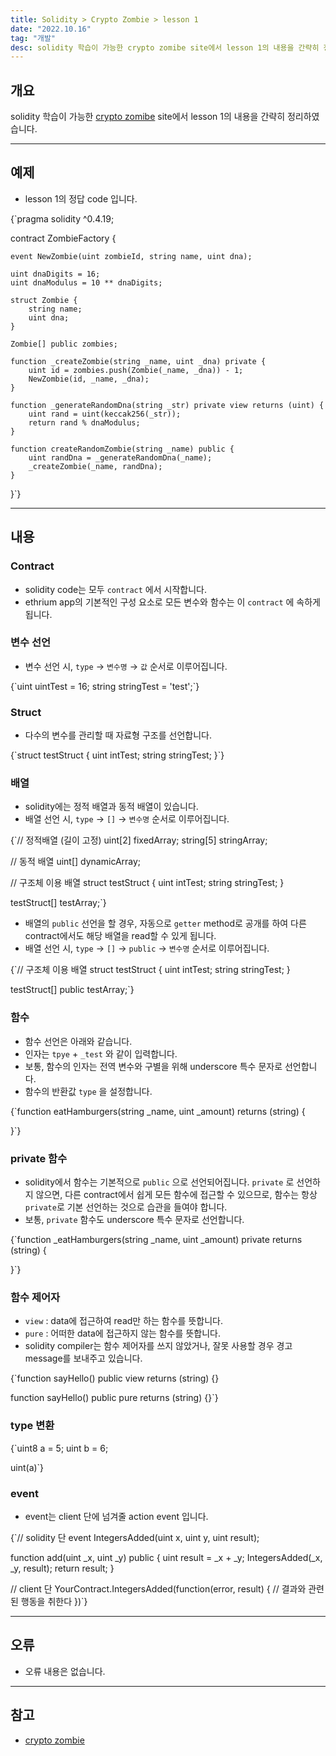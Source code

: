 ```yaml
---
title: Solidity > Crypto Zombie > lesson 1
date: "2022.10.16"
tag: "개발"
desc: solidity 학습이 가능한 crypto zomibe site에서 lesson 1의 내용을 간략히 정리하였습니다.
---
```


## 개요

solidity 학습이 가능한 [crypto zomibe](https://cryptozombies.io/ko/) site에서 lesson 1의 내용을 간략히 정리하였습니다.

---

## 예제

- lesson 1의 정답 code 입니다.

<SyntaxHighlighterWrap language="solidity">
{`pragma solidity ^0.4.19;

contract ZombieFactory {

    event NewZombie(uint zombieId, string name, uint dna);

    uint dnaDigits = 16;
    uint dnaModulus = 10 ** dnaDigits;

    struct Zombie {
        string name;
        uint dna;
    }

    Zombie[] public zombies;

    function _createZombie(string _name, uint _dna) private {
        uint id = zombies.push(Zombie(_name, _dna)) - 1;
        NewZombie(id, _name, _dna);
    }

    function _generateRandomDna(string _str) private view returns (uint) {
        uint rand = uint(keccak256(_str));
        return rand % dnaModulus;
    }

    function createRandomZombie(string _name) public {
        uint randDna = _generateRandomDna(_name);
        _createZombie(_name, randDna);
    }

}`}

</SyntaxHighlighterWrap>

---

## 내용

### Contract

- solidity code는 모두 `contract` 에서 시작합니다.
- ethrium app의 기본적인 구성 요소로 모든 변수와 함수는 이 `contract` 에 속하게 됩니다.

### 변수 선언

- 변수 선언 시, `type` → `변수명` → `값` 순서로 이루어집니다.

<SyntaxHighlighterWrap language="solidity">
  {`uint uintTest = 16;
string stringTest = 'test';`}
</SyntaxHighlighterWrap>

### Struct

- 다수의 변수를 관리할 때 자료형 구조를 선언합니다.

<SyntaxHighlighterWrap language="solidity">
  {`struct testStruct {
	uint intTest;
	string stringTest;
}`}
</SyntaxHighlighterWrap>

### 배열

- solidity에는 정적 배열과 동적 배열이 있습니다.
- 배열 선언 시, `type` → `[]` → `변수명` 순서로 이루어집니다.

<SyntaxHighlighterWrap language="solidity">
{`// 정적배열 (길이 고정)
uint[2] fixedArray;
string[5] stringArray;

// 동적 배열
uint[] dynamicArray;

// 구조체 이용 배열
struct testStruct {
uint intTest;
string stringTest;
}

testStruct[] testArray;`}

</SyntaxHighlighterWrap>

- 배열의 `public` 선언을 할 경우, 자동으로 `getter` method로 공개를 하여 다른 contract에서도 해당 배열을 read할 수 있게 됩니다.
- 배열 선언 시, `type` → `[]` → `public` → `변수명` 순서로 이루어집니다.

<SyntaxHighlighterWrap language="solidity">
{`// 구조체 이용 배열
struct testStruct {
	uint intTest;
	string stringTest;
}

testStruct[] public testArray;`}

</SyntaxHighlighterWrap>

### 함수

- 함수 선언은 아래와 같습니다.
- 인자는 `tpye` + `_test` 와 같이 입력합니다.
- 보통, 함수의 인자는 전역 변수와 구별을 위해 underscore 특수 문자로 선언합니다.
- 함수의 반환값 `type` 을 설정합니다.

<SyntaxHighlighterWrap language="solidity">
{`function eatHamburgers(string _name, uint _amount) returns (string) {

}`}

</SyntaxHighlighterWrap>

### private 함수

- solidity에서 함수는 기본적으로 `public` 으로 선언되어집니다. `private` 로 선언하지 않으면, 다른 contract에서 쉽게 모든 함수에 접근할 수 있으므로, 함수는 항상 `private`로 기본 선언하는 것으로 습관을 들여야 합니다.
- 보통, `private` 함수도 underscore 특수 문자로 선언합니다.

<SyntaxHighlighterWrap language="solidity">
{`function _eatHamburgers(string _name, uint _amount) private returns (string) {

}`}

</SyntaxHighlighterWrap>

### 함수 제어자

- `view` : data에 접근하여 read만 하는 함수를 뜻합니다.
- `pure` : 어떠한 data에 접근하지 않는 함수를 뜻합니다.
- solidity compiler는 함수 제어자를 쓰지 않았거나, 잘못 사용할 경우 경고 message를 보내주고 있습니다.

<SyntaxHighlighterWrap language="solidity">
{`function sayHello() public view returns (string) {}

function sayHello() public pure returns (string) {}`}

</SyntaxHighlighterWrap>

### type 변환

<SyntaxHighlighterWrap language="solidity">
{`uint8 a = 5;
uint b = 6;

uint(a)`}

</SyntaxHighlighterWrap>

### event

- event는 client 단에 넘겨줄 action event 입니다.

<SyntaxHighlighterWrap language="solidity">
{`// solidity 단
event IntegersAdded(uint x, uint y, uint result);

function add(uint \_x, uint \_y) public {
uint result = \_x + \_y;
IntegersAdded(\_x, \_y, result);
return result;
}

// client 단
YourContract.IntegersAdded(function(error, result) {
// 결과와 관련된 행동을 취한다
})`}

</SyntaxHighlighterWrap>

---

## 오류

- 오류 내용은 없습니다.

---

## 참고

- [crypto zombie](https://cryptozombies.io/ko/)
